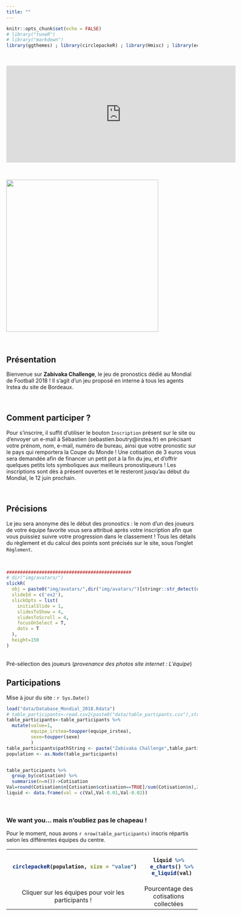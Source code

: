 ```yaml
---
title: ""
---
```



<style>
  .col2 {
    columns: 2 200px;         /* number of columns and width in pixels*/
    -webkit-columns: 2 200px; /* chrome, safari */
    -moz-columns: 2 200px;    /* firefox */
  }
</style>



```r
knitr::opts_chunk$set(echo = FALSE)
# library("tuneR")
# library("markdown")
library(ggthemes) ; library(circlepackeR) ; library(Hmisc) ; library(echarts4r) ; library(magrittr) ; library(data.tree) ; library(flexdashboard);  library(svglite) ;  library(lattice);  library(ggplot2) ;  library(rvest) ;  library(reshape2) ;  library(dplyr) ;  library(htmlwidgets) ; library(slickR) ;  library(xml2) ;  library(tidyverse)
```

<br>
  
<div align="center">
<iframe src="https://free.timeanddate.com/countdown/i69tenl8/n1288/cf113/cm0/cu4/ct0/cs0/ca0/cr0/ss0/cac000/cpc000/pct/tc000/fs150/szw602/szh253/tatIl%20est%20encore%20temps%20de%20vous%20inscrire%20!/tac000/tpc000/matIl%20vous%20reste%20%3A%20/mac000/mpc000/iso2018-06-13T00:00:00/bo2" allowTransparency="true" frameborder="0" width="604" height="255"></iframe>
</div>
      
<br>

<img src="img/Dessin_site.png" width="400" class="center">

<br>

## Présentation

Bienvenue sur **Zabivaka Challenge**, le jeu de pronostics dédié au Mondial de Football 2018 ! Il s’agit d’un jeu proposé en interne à tous les agents Irstea du site de Bordeaux.

<br>

## Comment participer ?

Pour s’inscrire, il suffit d’utiliser le bouton `Inscription` présent sur le site ou d’envoyer un e-mail à Sébastien (sebastien.boutry@irstea.fr) en précisant votre prénom, nom, e-mail, numéro de bureau, ainsi que votre pronostic sur le pays qui remportera la Coupe du Monde ! Une cotisation de 3 euros vous sera demandée afin de financer un petit pot à la fin du jeu, et d’offrir quelques petits lots symboliques aux meilleurs pronostiqueurs ! Les inscriptions sont dès à présent ouvertes et le resteront jusqu’au début du Mondial, le 12 juin prochain.

<br>

## Précisions


Le jeu sera anonyme dès le début des pronostics : le nom d’un des joueurs de votre équipe favorite vous sera attribué après votre inscription afin que vous puissiez suivre votre progression dans le classement ! Tous les détails du règlement et du calcul des points sont précisés sur le site, sous l’onglet `Règlement`.

<br>
```r
##############################################
# dir("img/avatars/")
slickR(
  obj = paste0("img/avatars/",dir("img/avatars/")[stringr::str_detect(dir("img/avatars/"),".jpg")]),
  slideId = c('ex2'),
  slickOpts = list(
    initialSlide = 1,
    slidesToShow = 4,
    slidesToScroll = 4,
    focusOnSelect = T,
    dots = T
  ),
  height=150
)
```
<br>
Pré-sélection des joueurs (*provenance des photos site internet : L'équipe*)
<br>

## Participations
Mise à jour du site : `r Sys.Date()`
```r
load("data/Database_Mondial_2018.Rdata")
# table_participants<-read.csv2(paste0("data/table_partipants.csv"),stringsAsFactors = FALSE,fileEncoding = "utf-8")
table_participants<-table_participants %>% 
  mutate(value=1, 
         equipe_irstea=toupper(equipe_irstea),
         sexe=toupper(sexe)
         )
table_participants$pathString <- paste("Zabivaka Challenge",table_participants$equipe_irstea,table_participants$prenom, sep = "/")
population <- as.Node(table_participants)


table_participants %>%  
  group_by(cotisation) %>% 
  summarise(n=n())->Cotisation
Val=round(Cotisation$n[Cotisation$cotisation==TRUE]/sum(Cotisation$n),2)
liquid <- data.frame(val = c(Val,Val-0.01,Val-0.02))
```
 <br>

### We want you... mais n'oubliez pas le chapeau !

Pour le moment, nous avons `r nrow(table_participants)` inscris répartis selon les différentes équipes du centre.
<br>

<font size="3"> 
<table border="0" cellpadding="0" cellspacing="0" width="100%" valign="middle" align="center"><tr><th width="55%" align="center">
 ```r
 circlepackeR(population, size = "value")
 ```
</th><th width="45%" align="center" valign="middle">
```r
liquid %>%
  e_charts() %>%
  e_liquid(val)
```
</th></tr><tr align="center"><td>Cliquer sur les équipes pour voir les participants !</td><td>Pourcentage des cotisations collectées</td></tr></table></font> 

<br>
<br>

